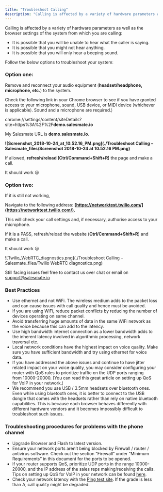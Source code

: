 ```yaml
---
title: "Troubleshoot Calling"
description: "Calling is affected by a variety of hardware parameters as well as the browser settings of the system from which you are calling:..."
---
```


Calling is affected by a variety of hardware parameters as well as the browser settings of the system from which you are calling:

<Note>


*   It is possible that you will be unable to hear what the caller is saying.
*   It is possible that you might not hear anything.
*   It is possible that you will only hear a beeping sound.


</Note>

Follow the below options to troubleshoot your system:

### **Option one:**

Remove and reconnect your audio equipment (**headset/headphone, microphone, etc.**) to the system.

Check the following link in your Chrome browser to see if you have granted access to your microphone, sound, USB device, or MIDI device (whichever is applicable). Sound and a microphone are required.)

chrome://settings/content/siteDetails?site=https%3A%2F%2F**demo.salesmate.io**

My Salesmate URL is **demo.salesmate.io.**

**![Screenshot_2018-10-24_at_10.52.16_PM.png](./Troubleshoot Calling – Salesmate_files/Screenshot 2018-10-24 at 10.52.16 PM.png)**

If allowed, **refresh/reload (Ctrl/Command+Shift+R)** the page and make a call.

It should work 😃

### **Option two:**

If it is still not working,

Navigate to the following address: **[https://networktest.twilio.com/](https://networktest.twilio.com/).**

This will check your call settings and, if necessary, authorise access to your microphone.

If it is a PASS, refresh/reload the website (**Ctrl/Command+Shift+R**) and make a call.

It should work 😃

![Twilio_WebRTC_diagnostics.png](./Troubleshoot Calling – Salesmate_files/Twilio WebRTC diagnostics.png)

Still facing issues feel free to contact us over chat or email on [support@salesmate.io](mailto:support@salesmate.io)

### Best Practices

*   Use ethernet and not WiFi. The wireless medium adds to the packet loss and can cause issues with call quality and hence must be avoided.
*   If you are using WiFi, reduce packet conflicts by reducing the number of devices operating on same channel.
*   Avoid transferring huge amounts of data in the same WiFi network as the voice because this can add to the latency.
*   Use high bandwidth internet connection as a lower bandwidth adds to the inherent latency involved in algorithmic processing, network traversal etc.
*   Local network conditions have the highest impact on voice quality. Make sure you have sufficient bandwidth and try using ethernet for voice data.
*   If you have addressed the above issues and continue to have jitter related impact on your voice quality, you may consider configuring your router with QoS rules to prioritize traffic on the UDP ports ranging from 10000-20000. (You can read this great article on setting up QoS for VoIP in your network.)
*   We recommend you use USB / 3.5mm headsets over bluetooth ones. Even while using bluetooth ones, it is better to connect to the USB dongle that comes with the headsets rather than rely on native bluetooth capabilities. This is because each browser behaves differently with different hardware vendors and it becomes impossibly difficult to troubleshoot such issues.

### Troubleshooting procedures for problems with the phone channel

<Note>


*   Upgrade Browser and Flash to latest version.
*   Ensure your network ports aren’t being blocked by Firewall / router / antivirus software. Check out the section “Firewall” under “Minimum Requirements” in this document for the ports to be opened.
*   If your router supports QoS, prioritize UDP ports in the range 10000-20000, and the IP address of the sales reps making/receiving the calls. Tips on setting up QoS for VoIP in your network can be found [here](http://www.pcworld.com/article/212867/optimize_your_office_router_for_voip_video.html).
*   Check your network latency with the [Ping test site](http://www.pingtest.net/). If the grade is less than A, call quality might be degraded.​


</Note>